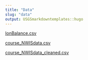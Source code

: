 ```yaml
---
title: "Data"
slug: "data"
output: USGSmarkdowntemplates::hugo
---
```


[IonBalance.csv](../data/IonBalance.csv)

[course_NWISdata.csv](../data/course_NWISdata.csv)

[course_NWISdata_cleaned.csv](../data/course_NWISdata_cleaned.csv)
